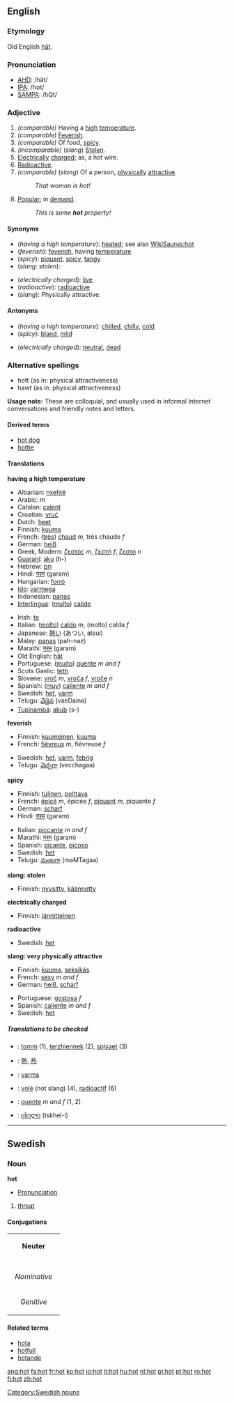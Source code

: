 ==English==

{{rank|eat|et|scene|845|hot|I'd|fifty|trust}}

===Etymology===
Old English [[hat#Old English|hāt]].

===Pronunciation===
*[[w:AHD|AHD]]: /hät/
*[[w:IPA|IPA]]: /hɒt/
*[[w:SAMPA|SAMPA]]: /hQt/

===Adjective===
{{en-ad2|'''hot'''|'''[[hotter]]'''|'''[[hottest]]'''}}
#''(comparable)'' Having a [[high]] [[temperature]].
#''(comparable)'' [[feverish|Feverish]].
#''(comparable)'' Of food, [[spicy]].
#''(incomparable)'' (''slang'') [[steal|Stolen]].
#[[electrical|Electrically]] [[charge]]d; as, a hot wire.
#<!--slang?-->[[radioactive|Radioactive]].
#''(comparable)'' (''slang'') Of a person, [[physical]]ly [[attractive]].
#:''That woman is hot!''
#[[popular|Popular]]; in [[demand]].
#: ''This is some '''hot''' property!''

====Synonyms====
{{top}}
*(''having a high temperature''): [[heated]]; see also [[WikiSaurus:hot]]
*(''feverish''): [[feverish]], having [[temperature]]
*(''spicy''): [[piquant]], [[spicy]], [[tangy]]
*(''slang: stolen''):
{{mid}}
*(''electrically charged''): [[live]]
*(''radioactive''): [[radioactive]]
*(''slang''): Physically attractive.
{{bottom}}

====Antonyms====
{{top}}
*(''having a high temperature''): [[chilled]], [[chilly]], [[cold]]
*(''spicy''): [[bland]], [[mild]]
{{mid}}
*(''electrically charged''): [[neutral]], [[dead]]

{{bottom}}

===Alternative spellings===
*hott (as in: physical attractiveness)
*hawt (as in: physical attractiveness)
'''Usage note:''' These are colloquial, and usually used in informal Internet conversations and friendly notes and letters.

====Derived terms====
*[[hot dog]]
*[[hottie]]

====Translations====

'''having a high temperature'''
{{top}}
*Albanian: [[nxehtë]]
*Arabic: {{ARchar|[[حار]]}} ''m''
*Catalan: [[calent]]
*Croatian: [[vruć]]
*Dutch: [[heet]]
*Finnish: [[kuuma]]
*French: ([[très]]) [[chaud]] ''m'', très chaude ''f''
*German: [[heiß]]
*Greek, Modern: [[ζεστός]] ''m'', [[ζεστή]] ''f'', [[ζεστό]] ''n''
*[[Guarani]]: [[aku]] (h-)
*Hebrew: [[חם]]
*Hindi: [[गरम]] (garam)
*Hungarian: [[forró]]
*[[Ido]]: [[varmega]]
*Indonesian: [[panas]]
*[[Interlingua]]: ([[multo]]) [[calide]]
{{mid}}
*Irish: [[te#Irish|te]]
*Italian: ([[molto]]) [[caldo]] ''m'', (molto) calda ''f''
*Japanese: [[熱い]] (あつい, atsui)
*Malay: [[panas]] (pah-naz)
*Marathi: [[गरम]] (garam)
*Old English: [[hat#Old English|hāt]]
*Portuguese: ([[muito]]) [[quente]] ''m and f''
*Scots Gaelic: [[teth]]
*Slovene: [[vroč]] ''m'', [[vroča]] ''f'', [[vroče]] ''n''
*Spanish: ([[muy]]) [[caliente]] ''m and f''
*Swedish: [[het]], [[varm]]
*Telugu: [[వేడైన]] (vaeDaina)
*[[Tupinambá]]: [[akub]] (s-)
{{bottom}}

'''feverish'''
{{top}}
*Finnish: [[kuumeinen]], [[kuuma]]
*French: [[fiévreux]] ''m'', fiévreuse ''f''
{{mid}}
*Swedish: [[het]], [[varm]], [[febrig]]
*Telugu: [[వెచ్చగా]] (vecchagaa)
{{bottom}}

'''spicy'''
{{top}}
*Finnish: [[tulinen]], [[polttava]]
*French: [[épicé]] ''m'', épicée ''f'', [[piquant#French|piquant]] ''m'', piquante ''f''
*German: [[scharf]]
*Hindi: [[गरम]] (garam)
{{mid}}
*Italian: [[piccante]] ''m and f''
*Marathi: [[गरम]] (garam)
*Spanish: [[picante]], [[picoso]]
*Swedish: [[het]]
*Telugu: [[మంటగా]] (maMTagaa)
{{bottom}}

'''slang: stolen'''
{{top}}
*Finnish: [[nyysitty]], [[käännetty]]
{{mid}}
{{bottom}}

'''electrically charged'''
{{top}}
*Finnish: [[jännitteinen]]
{{mid}}
{{bottom}}

'''radioactive'''
{{top}}
*Swedish: [[het]]
{{mid}}
{{bottom}}

'''slang: very physically attractive'''
{{top}}
*Finnish: [[kuuma]], [[seksikäs]]
*French: [[sexy#French|sexy]] ''m and f''
*German: [[heiß]], [[scharf]]
{{mid}}
*Portuguese: [[gostosa]] ''f''
*Spanish: [[caliente]] ''m and f''
*Swedish: [[het]]
{{bottom}}

=====Translations to be checked=====
{{checktrans}}
*{{ttbc|Breton}}: [[tomm]] (1), [[terzhiennek]] (2), [[spisaet]] (3)
*{{ttbc|Chinese Characters}}: [[熱]], [[热]]
*{{ttbc|Esperanto}}: [[varma]]
*{{ttbc|French}}: [[volé]] (not slang) (4), [[radioactif]] (6)
*{{ttbc|Galician}}: [[quente]] ''m and f'' (1, 2)
*{{ttbc|Georgian}}: [[ცხელი]] (tskhel-i)

----

==Swedish==
===Noun===
'''hot'''
*[[Wiktionary:Swedish_pronunciation|Pronunciation]] {{IPA|/huːt/}} {{Audio|sv-hot.ogg|Audio}}
#[[threat]]

====Conjugations====
{| border=1 cellspacing=0 
| bgcolor=#FFFFF0 colspan=5 align=center | '''Neuter''' 
|- 
|- bgcolor=#FFFFF0 align=center 
! rowspan=2 | 
| colspan=2 width=105 | ''Singular'' 
| colspan=2 | ''Plural'' 
|- bgcolor=#FFFFF0 align=center 
| width=105 | ''Indefinite'' 
| width=105 | ''Definite'' 
| width=105 | ''Indefinite'' 
|  width=105 | ''Definite'' 
|- align=center 
| width=105 bgcolor=#FFFFF0 | ''Nominative'' 
| [[hot]] 
| [[hotet]] 
| [[hot]] 
| [[hoten]] 
|- align=center 
| width=105 bgcolor=#FFFFF0 | ''Genitive'' 
| [[hots]] 
| [[hotets]] 
| [[hots]] 
| [[hotens]] 
|} 

====Related terms====
*[[hota]]
*[[hotfull]]
*[[hotande]]

[[Category:Swedish nouns]]

[[ang:hot]]
[[fa:hot]]
[[fr:hot]]
[[ko:hot]]
[[io:hot]]
[[it:hot]]
[[hu:hot]]
[[nl:hot]]
[[pl:hot]]
[[pt:hot]]
[[ro:hot]]
[[fi:hot]]
[[zh:hot]]